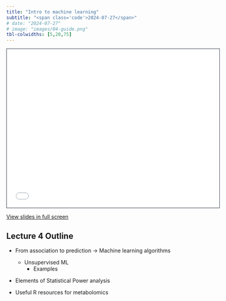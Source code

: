 ```yaml
---
title: "Intro to machine learning"
subtitle: "<span class='code'>2024-07-27</span>"
# date: "2024-07-27"
# image: "images/04-guide.png"
tbl-colwidths: [5,20,75]
---
```



<!-- 1/2 DIAPOSITIVA STD (16:9) --> 
<!-- ```{=html} -->
<!-- <iframe class="slide-deck" src="../lectures_slides/Lecture_00.pdf" height="420" width="747" style="border: 1px solid #2e3846;"></iframe> -->
<!-- ``` -->

<!-- 2/2 DIAPOSITIVA STD (4:3) -->
```{=html}
<iframe class="slide-deck" src="../lectures_slides/Lecture_00.pdf" height="418" width="560" style="border: 1px solid #2e3846;"></iframe>
```

<a href='../lectures_slides/Lecture_00.pdf' target="_blank">View slides in full screen</a>

## Lecture 4 Outline

+ From association to prediction  -> Machine learning algorithms
    + Unsupervised ML 
      + Examples 
+ Elements of Statistical Power analysis
+ Useful R resources for metabolomics 

  <!-- + `metaboanalyst`  -->
  <!-- + `MetSizeR` -->
 
